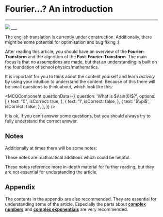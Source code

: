 
# Fourier...? An introduction

---

<Image src="/fourier-guide.png" width={1920} height={1080} />
___

<Callout>The english translation is currently under construction. Additionally, there might be some potential for optimisation and bug fixing :).</Callout>


After reading this article, you should have an overview of the **Fourier-Transform** and the algorithm of the **Fast-Fourier-Transform**.
The main focus is that no assumptions are made, but that an understanding is built on the foundation of school physics/mathematics.

It is important for you to think about the content yourself and learn _actively_ by using your intuition to understand the content.
Because of this there will be small questions to think about, which look like this:


<MCQComponent
  questionData={{
    question: 'What is  $\\sin(0)$?',
    options: [
      {
        text: "0",
        isCorrect: true,
      },
      {
        text: '1',
        isCorrect: false,
      },
      {
        text: '$\\pi$',
        isCorrect: false,
      },
    ],
  }}
/>



It is ok, if you can't answer some questions, but you should always try to fully understand the correct answer.

## Notes

Additionally at times there will be some notes:

<Callout>These notes are mathmatical additions which could be helpful.</Callout>

<Callout type="info" emoji="📚">
  These notes reference more in-depth material for further reading, but they are
  not essential for understanding the article.
</Callout>

## Appendix

The contents in the appendix are also recommended.
They are essential for understanding some of the article.
Especially the parts about [**complex numbers**](./appendix/complex-numbers/1-complex-plane) and [**complex exponentials**](./appendix/complex-numbers/2-complex-exponentials) are very recommended.
